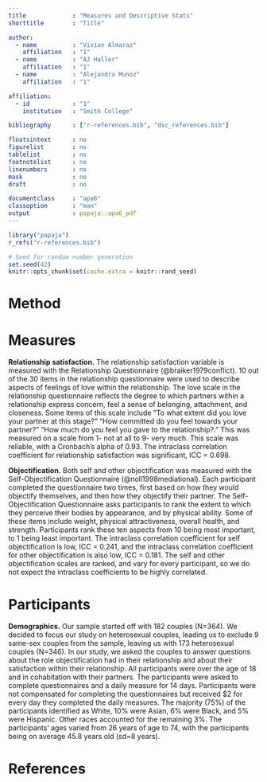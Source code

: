 ---
title             : "Measures and Descriptive Stats"
shorttitle        : "Title"

author: 
  - name          : "Vivian Almaraz"
    affiliation   : "1"
  - name          : "AJ Haller"
    affiliation   : "1"
  - name          : "Alejandra Munoz"
    affiliation   : "1"

affiliation:
  - id            : "1"
    institution   : "Smith College"

bibliography      : ["r-references.bib", "dsc_references.bib"]

floatsintext      : no
figurelist        : no
tablelist         : no
footnotelist      : no
linenumbers       : no
mask              : no
draft             : no

documentclass     : "apa6"
classoption       : "man"
output            : papaja::apa6_pdf
---

```{r setup, include = FALSE}
library("papaja")
r_refs("r-references.bib")
```

```{r analysis-preferences}
# Seed for random number generation
set.seed(42)
knitr::opts_chunk$set(cache.extra = knitr::rand_seed)
```

# Method

# Measures

**Relationship satisfaction.** The relationship satisfaction variable is measured with the Relationship Questionnaire (@braiker1979conflict).  10 out of the 30 items in the relationship questionnaire were used to describe aspects of feelings of love within the relationship. The love scale in the relationship questionnaire reflects the degree to which partners within a relationship express concern, feel a sense of belonging, attachment, and closeness. Some items of this scale include “To what extent did you love your partner at this stage?” “How committed do you feel towards your partner?” “How much do you feel you gave to the relationship?.” This was measured on a scale from 1- not at all to 9- very much. This scale was reliable, with a Cronbach's alpha of 0.93. The intraclass correlation coefficient for relationship satisfaction was significant, ICC = 0.698.

**Objectification.** Both self and other objectification was measured with the Self-Objectification Questionnaire (@noll1998mediational). Each participant completed the questionnaire two times, first based on how they would objectify themselves, and then how they objectify their  partner. The Self-Objectification Questionnaire asks participants to rank the extent to which they perceive their bodies by appearance, and by physical ability. Some of these items include weight, physical attractiveness, overall health, and strength. Participants rank these ten aspects from 10 being most important, to 1 being least important. The intraclass correlation coefficient for self objectification is low, ICC = 0.241, and the intraclass correlation coefficient for other objectification is also low, ICC = 0.181. The self and other objectification scales are ranked, and vary for every participant, so we do not expect the intraclass coefficients to be highly correlated.

# Participants

**Demographics.** Our sample started off with 182 couples (N=364). We decided to focus our study on heterosexual couples, leading us to exclude 9 same-sex couples from the sample, leaving us with 173 heterosexual couples (N=346). In our study, we asked the couples to answer questions about the role objectification had in their relationship and about their satisfaction within their relationship. All participants were over the age of 18 and in cohabitation with their partners. The participants were asked to complete questionnaires and a daily measure for 14 days. Participants were not compensated for completing the questionnaires but received $2 for every day they completed the daily measures. The majority (75%) of the participants identified as White, 10% were Asian, 6% were Black, and 5% were Hispanic. Other races accounted for the remaining 3%.  The participants’ ages varied from 26 years of age to 74, with the participants being on average 45.8 years old (sd=8 years).

\newpage

# References

\begingroup
\setlength{\parindent}{-0.5in}
\setlength{\leftskip}{0.5in}

<div id="refs" custom-style="Bibliography"></div>
\endgroup
